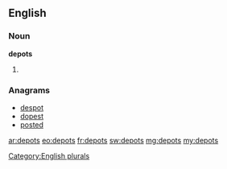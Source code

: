 ==English==

===Noun===
'''depots'''

# {{plural of|depot}}

===Anagrams===
* [[despot#English|despot]]
* [[dopest#English|dopest]]
* [[posted#English|posted]]

[[Category:English plurals]]

[[ar:depots]]
[[eo:depots]]
[[fr:depots]]
[[sw:depots]]
[[mg:depots]]
[[my:depots]]